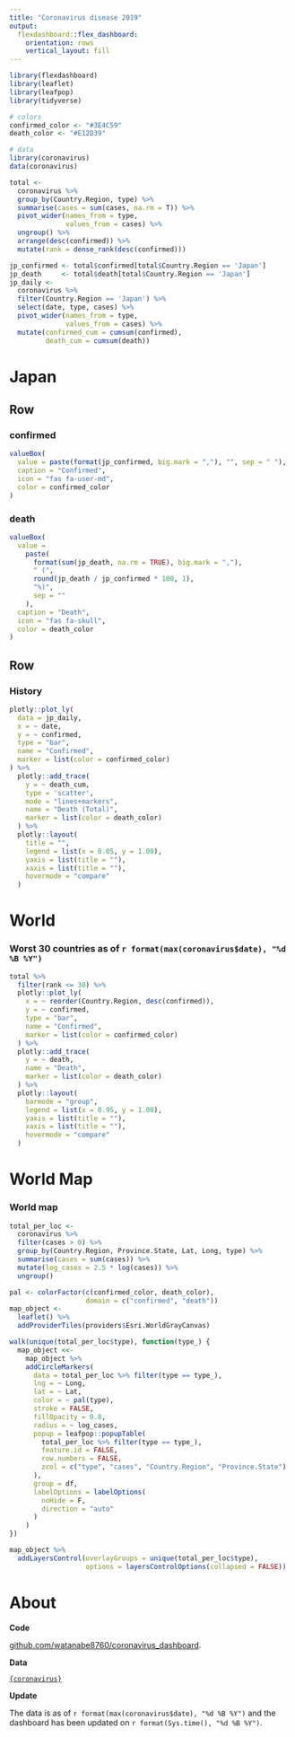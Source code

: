 ```yaml
---
title: "Coronavirus disease 2019"
output: 
  flexdashboard::flex_dashboard:
    orientation: rows
    vertical_layout: fill
---
```


```r
library(flexdashboard)
library(leaflet)
library(leafpop)
library(tidyverse)

# colors
confirmed_color <- "#3E4C59"
death_color <- "#E12D39"

# data
library(coronavirus)
data(coronavirus)

total <-
  coronavirus %>%
  group_by(Country.Region, type) %>%
  summarise(cases = sum(cases, na.rm = T)) %>%
  pivot_wider(names_from = type,
              values_from = cases) %>%
  ungroup() %>%
  arrange(desc(confirmed)) %>%
  mutate(rank = dense_rank(desc(confirmed)))

jp_confirmed <- total$confirmed[total$Country.Region == 'Japan']
jp_death     <- total$death[total$Country.Region == 'Japan']
jp_daily <-
  coronavirus %>%
  filter(Country.Region == 'Japan') %>%
  select(date, type, cases) %>%
  pivot_wider(names_from = type,
              values_from = cases) %>%
  mutate(confirmed_cum = cumsum(confirmed),
         death_cum = cumsum(death))
```

Japan
===============================================================================

Row
-------------------------------------------------------------------------------
### confirmed {.value-box}
```r
valueBox(
  value = paste(format(jp_confirmed, big.mark = ","), "", sep = " "),
  caption = "Confirmed",
  icon = "fas fa-user-md",
  color = confirmed_color
)
```

### death {.value-box}
```r
valueBox(
  value = 
    paste(
      format(sum(jp_death, na.rm = TRUE), big.mark = ","), 
      " (",
      round(jp_death / jp_confirmed * 100, 1),
      "%)",
      sep = ""
    ),
  caption = "Death",
  icon = "fas fa-skull",
  color = death_color
)
```

Row
-------------------------------------------------------------------------------
### **History**
```r
plotly::plot_ly(
  data = jp_daily,
  x = ~ date,
  y = ~ confirmed,
  type = "bar",
  name = "Confirmed",
  marker = list(color = confirmed_color)
) %>%
  plotly::add_trace(
    y = ~ death_cum,
    type = 'scatter',
    mode = "lines+markers",
    name = "Death (Total)",
    marker = list(color = death_color)
  ) %>%
  plotly::layout(
    title = "",
    legend = list(x = 0.05, y = 1.00),
    yaxis = list(title = ""),
    xaxis = list(title = ""),
    hovermode = "compare"
  )
```


World
===============================================================================
### **Worst 30 countries as of `r format(max(coronavirus$date), "%d %B %Y")`**
```r
total %>%
  filter(rank <= 30) %>%
  plotly::plot_ly(
    x = ~ reorder(Country.Region, desc(confirmed)),
    y = ~ confirmed,
    type = "bar",
    name = "Confirmed",
    marker = list(color = confirmed_color)
  ) %>%
  plotly::add_trace(
    y = ~ death,
    name = "Death",
    marker = list(color = death_color)
  ) %>%
  plotly::layout(
    barmode = "group",
    legend = list(x = 0.95, y = 1.00),
    yaxis = list(title = ""),
    xaxis = list(title = ""),
    hovermode = "compare"
  )
```


World Map
===============================================================================
### World map
```r
total_per_loc <-
  coronavirus %>%
  filter(cases > 0) %>%
  group_by(Country.Region, Province.State, Lat, Long, type) %>%
  summarise(cases = sum(cases)) %>%
  mutate(log_cases = 2.5 * log(cases)) %>%
  ungroup()

pal <- colorFactor(c(confirmed_color, death_color),
                   domain = c("confirmed", "death"))
map_object <-
  leaflet() %>% 
  addProviderTiles(providers$Esri.WorldGrayCanvas)

walk(unique(total_per_loc$type), function(type_) {
  map_object <<-
    map_object %>%
    addCircleMarkers(
      data = total_per_loc %>% filter(type == type_),
      lng = ~ Long,
      lat = ~ Lat,
      color = ~ pal(type),
      stroke = FALSE,
      fillOpacity = 0.8,
      radius = ~ log_cases,
      popup = leafpop::popupTable(
        total_per_loc %>% filter(type == type_),
        feature.id = FALSE,
        row.numbers = FALSE,
        zcol = c("type", "cases", "Country.Region", "Province.State")
      ),
      group = df,
      labelOptions = labelOptions(
        noHide = F,
        direction = "auto"
      )
    )
})

map_object %>%
  addLayersControl(overlayGroups = unique(total_per_loc$type),
                   options = layersControlOptions(collapsed = FALSE))
```


About
===============================================================================

**Code**

[github.com/watanabe8760/coronavirus_dashboard](https://github.com/watanabe8760/coronavirus_dashboard){target="_blank"}.

**Data**

[`{coronavirus}`](https://github.com/RamiKrispin/coronavirus){target="_blank"}


**Update**

The data is as of `r format(max(coronavirus$date), "%d %B %Y")` and the dashboard has been updated on `r format(Sys.time(), "%d %B %Y")`.

